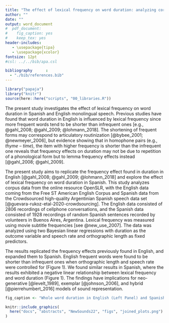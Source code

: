 ```yaml
---
title: "The effect of lexical frequency on word duration: analyzing corpus data in Spanish and English"
author: ""
date: ""
output: word_document
#  pdf_document: 
#    fig_caption: yes
#    keep_tex: yes
header-includes:
   - \usepackage{tipa}
   - \usepackage{xcolor}
fontsize: 12pt
#csl: ../../bib/apa.csl

bibliography      : 
  - "./bib/references.bib"
---
```


```r
library("papaja")
library("knitr")
source(here::here("scripts", "00_libraries.R"))
```

The present study investigates the effect of lexical frequency on word duration in Spanish and English monolingual speech. <!--- added "and English monolingual speech." ---> 
Previous studies have found that word duration in English is influenced by lexical frequency since more frequent words tend to be shorter than infrequent ones [e.g., @gahl_2008; @gahl_2009; @lohmann_2018]. 
<!--- I think the effects in the Gahl studies were actually full words, rather than vowels. It seems like this is the case for the Lohnmann study (word not vowels). Also, should we be more specific in the second sentence and say that word duration is shorter in more frequent words? -->
The shortening of frequent forms may correspond to articulatory routinization [@bybee_2001; @newmeyer_2006], but evidence showing that in homophone pairs (e.g., *thyme* – *time*), the item with higher frequency is shorter than the infrequent one reveals that frequency effects on duration may not be due to repetition of a phonological form but to lemma frequency effects instead [@gahl_2008; @gahl_2009]. 

The present study aims to replicate the frequency effect found in duration in English [@gahl_2008; @gahl_2009; @lohmann_2018] and explore the effect of lexical frequency on word duration in Spanish. 
This study analyzes corpus data from the online resource OpenSLR, with the English data coming from the Free ST American English Corpus and Spanish data from the Crowdsourced high-quality Argentinian Spanish speech data set [@guevara-rukoz-etal-2020-crowdsourcing].
The English data consisted of 2806 recordings of cellphone conversations, and the Spanish data consisted of 1928 recordings of random Spanish sentences recorded by volunteers in Buenos Aires, Argentina.
Lexical frequency was measured using movie subtitle frequencies [see @new_use_2007].
The data was analyzed using two Bayesian linear regressions with duration as the outcome variable and speech rate and orthographic length as fixed predictors. <!--- I made some edits in here ---->

The results replicated the frequency effects previously found in English, and expanded them to Spanish. 
English frequent words were found to be shorter than infrequent ones when orthographic length and speech rate were controlled for (Figure 1).
We found similar results in Spanish, where the results exhibited a negative linear relationship between lexical frequency and word duration (Figure 1). 
The findings have implications for neo-generative [@levelt_1989], exemplar [@johnson_2006], and hybrid [@pierrehumbert_2016] models of sound representation. <!--- I also made some edits in here ---->

\clearpage

```r
fig_caption <- "Whole word duration in English (Left Panel) and Spanish (Right Panel) as a function of lexical frequency and orthographic length (length_z) with the most plausible line of best fit."
```

```r
knitr::include_graphics(
  here("docs", "abstracts", "NewSounds22", "figs", "joined_plots.png")
)
```

\begin{center}
References
\end{center}

\begingroup
\setlength{\parindent}{-0.5in}
\setlength{\leftskip}{0.5in}

\phantom{.} 
\textcolor{white}{\\} 
\vspace{-0.5in}

<div id = "refs"></div>
\endgroup
